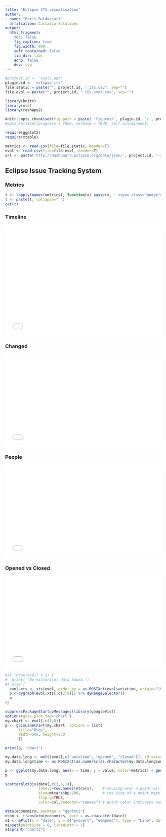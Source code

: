 ```yaml
---
title: "Eclipse ITS visualisation"
author:
- name: "Boris Baldassari"
  affiliation: Castalia Solutions
output:
  html_fragment:
    toc: false
    fig_caption: true
    fig.width: 800
    self_contained: false
    lib_dir: libs
    echo: false
    dev: svg
---
```


```r
#project.id <- 'tools.pdt'
plugin.id <- 'eclipse_its'
file.static = paste("", project.id, "_its.csv", sep="")
file.evol = paste("", project.id, "_its_evol.csv", sep="")

library(knitr)
library(xts)
library(reshape2)

knitr::opts_chunk$set(fig.path = paste( 'figures/', plugin.id, '/', project.id, '/', sep=""))
#opts_knit$set(progress = TRUE, verbose = TRUE, self.contained=T)

require(ggplot2)
require(xtable)

metrics <- read.csv(file=file.static, header=T)
evol <- read.csv(file=file.evol, header=T)
url <- paste('http://dashboard.eclipse.org/data/json/', project.id, '-its-prj-static.json', sep='');
```

## Eclipse Issue Tracking System

### Metrics

<p>
```r
t <- lapply(names(metrics), function(x) paste(x, ' <span class="badge">', metrics[[x]], '</span>, ', sep=''))
t <- paste(t, collapse=" ")
cat(t)
```
</p>

### Timeline

<iframe src="/projects/figures/eclipse_its/`r project.id`/its_evol_summary.html" frameborder="0" style="width: 100%; height: 360px"></iframe>

### Changed

<div class="row">
<div class="col-md-12">
<iframe src="/projects/figures/eclipse_its/`r project.id`/its_evol_changed.html" frameborder="0" style="width: 100%; height: 300px"></iframe>
</div></div>

### People

<iframe src="/projects/figures/eclipse_its/`r project.id`/its_evol_people.html" frameborder="0" style="width: 100%; height: 300px"></iframe>

### Opened vs Closed

<iframe src="/projects/figures/eclipse_its/`r project.id`/its_evol_opened.html" frameborder="0" style="width: 100%; height: 300px"></iframe>

```r
#if (nrow(evol) < 2) {
#  print( "No historical data found.")
#} else {
  evol.xts <- xts(evol, order.by = as.POSIXct(evol$unixtime, origin="1970-01-01"))
  p <-dygraph(evol.xts[,c(2:8)]) %>% dyRangeSelector()
  p
#}
```



```r
suppressPackageStartupMessages(library(googleVis))
options(gvis.plot.tag='chart')
my.chart <- evol[,c(1:8)]
p <- gvisLineChart(my.chart, options = list(
      title="Bugs",
      width=500, height=350
      ))

print(p, 'chart')
```

```r
my.data.long <- melt(evol[,c("unixtime", "opened", "closed")], id.vars="unixtime", value.name="value", variable.name="metric")
my.data.long$time <- as.POSIXct(as.numeric(as.character(my.data.long$unixtime)), origin="1970-01-01")

p <- ggplot(my.data.long, aes(x = time, y = value, color=metric)) + geom_line(size = .1)
p
```


<!-- iframe src="/projects/figures/eclipse_its/`r project.id`/its_evol_ggplot.html" frameborder="0" style="width: 800px; height: 500px"></iframe -->


```r
scatterplot3js(data[,c(3,6,1)],
               labels=row.names(mtcars),    # mousing over a point will show what model car it is
               size=mtcars$hp/100,          # the size of a point maps to horsepower
               flip.y=TRUE,
               color=col,renderer="canvas") # point color indicates number of cylindars 

data(economics, package = "ggplot2")
econ <- transform(economics, date = as.character(date))
m1 <- mPlot(x = "date", y = c("psavert", "uempmed"), type = "Line", data = econ)
m1$set(pointSize = 0, lineWidth = 1)
m1$print("chart2")
```

